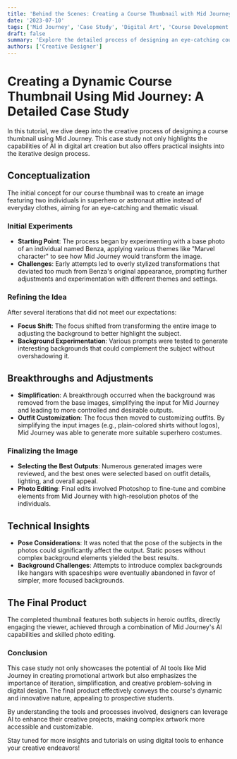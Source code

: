 ```yaml
---
title: 'Behind the Scenes: Creating a Course Thumbnail with Mid Journey'
date: '2023-07-10'
tags: ['Mid Journey', 'Case Study', 'Digital Art', 'Course Development']
draft: false
summary: 'Explore the detailed process of designing an eye-catching course thumbnail using Mid Journey, from initial concept to the final design.'
authors: ['Creative Designer']
---
```


# Creating a Dynamic Course Thumbnail Using Mid Journey: A Detailed Case Study

In this tutorial, we dive deep into the creative process of designing a course thumbnail using Mid Journey. This case study not only highlights the capabilities of AI in digital art creation but also offers practical insights into the iterative design process.

## Conceptualization

The initial concept for our course thumbnail was to create an image featuring two individuals in superhero or astronaut attire instead of everyday clothes, aiming for an eye-catching and thematic visual.

### Initial Experiments

- **Starting Point**: The process began by experimenting with a base photo of an individual named Benza, applying various themes like "Marvel character" to see how Mid Journey would transform the image.
- **Challenges**: Early attempts led to overly stylized transformations that deviated too much from Benza's original appearance, prompting further adjustments and experimentation with different themes and settings.

### Refining the Idea

After several iterations that did not meet our expectations:
- **Focus Shift**: The focus shifted from transforming the entire image to adjusting the background to better highlight the subject.
- **Background Experimentation**: Various prompts were tested to generate interesting backgrounds that could complement the subject without overshadowing it.

## Breakthroughs and Adjustments

- **Simplification**: A breakthrough occurred when the background was removed from the base images, simplifying the input for Mid Journey and leading to more controlled and desirable outputs.
- **Outfit Customization**: The focus then moved to customizing outfits. By simplifying the input images (e.g., plain-colored shirts without logos), Mid Journey was able to generate more suitable superhero costumes.

### Finalizing the Image

- **Selecting the Best Outputs**: Numerous generated images were reviewed, and the best ones were selected based on outfit details, lighting, and overall appeal.
- **Photo Editing**: Final edits involved Photoshop to fine-tune and combine elements from Mid Journey with high-resolution photos of the individuals.

## Technical Insights

- **Pose Considerations**: It was noted that the pose of the subjects in the photos could significantly affect the output. Static poses without complex background elements yielded the best results.
- **Background Challenges**: Attempts to introduce complex backgrounds like hangars with spaceships were eventually abandoned in favor of simpler, more focused backgrounds.

## The Final Product

The completed thumbnail features both subjects in heroic outfits, directly engaging the viewer, achieved through a combination of Mid Journey's AI capabilities and skilled photo editing.

### Conclusion

This case study not only showcases the potential of AI tools like Mid Journey in creating promotional artwork but also emphasizes the importance of iteration, simplification, and creative problem-solving in digital design. The final product effectively conveys the course's dynamic and innovative nature, appealing to prospective students.

By understanding the tools and processes involved, designers can leverage AI to enhance their creative projects, making complex artwork more accessible and customizable.

Stay tuned for more insights and tutorials on using digital tools to enhance your creative endeavors!
